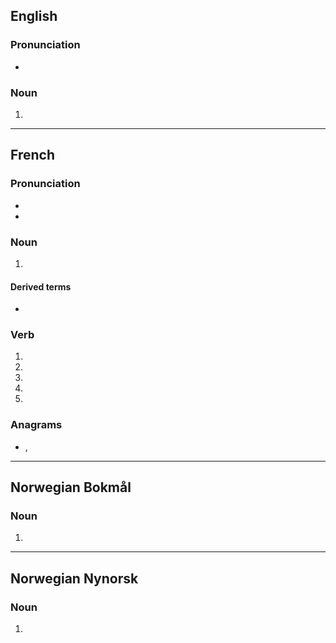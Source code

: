 {{also|attaché|Attaché}}
==English==

===Pronunciation===
* {{a|US}} {{IPA|en|/æ.tæˈʃe/|/æt.əˈʃe/|/əˈtæʃ.eɪ/}}

===Noun===
{{en-noun}}

# {{alternative form of|en|attaché}}

----

==French==

===Pronunciation===
* {{audio|fr|LL-Q150 (fra)-LoquaxFR-attache.wav|Audio}}
* {{audio|fr|LL-Q150 (fra)-DenisdeShawi-attache.wav|Audio (CAN)}}

===Noun===
{{fr-noun|f}}

# {{rfdef|fr}}

====Derived terms====
* {{l|fr|attache parisienne}}

===Verb===
{{head|fr|verb form}}

# {{inflection of|fr|attacher||1|s|pres|indc}}
# {{inflection of|fr|attacher||3|s|pres|indc}}
# {{inflection of|fr|attacher||1|s|pres|subj}}
# {{inflection of|fr|attacher||3|s|pres|subj}}
# {{inflection of|fr|attacher||2|s|impr}}

===Anagrams===
* {{l|fr|achetât}}, {{l|fr|tacheta}}

----

==Norwegian Bokmål==

===Noun===
{{nb-noun-m1|attache}}

# {{alt sp|nocap=1|nb|attaché}}

----

==Norwegian Nynorsk==

===Noun===
{{nn-noun-m1|attache}}

# {{alt sp|nocap=1|nn|attaché}}